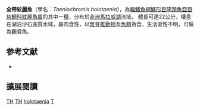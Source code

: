 {{Speciesbox
| name = 全帶紋麗魚
| status = LC
| status_system = IUCN3.1
| image = 
| image_width = 240px
| genus = Taeniochromis
| species = holotaenia
| authority = {{le|查爾斯·塔特·里根|Charles Tate Regan|Regan}}, 1922
| synonyms = *''Haplochromis holotaenia''<br /><small>Regan, 1922</small>
*''Cyrtocara holotaenia''<br /><small>Regan, 1922</small>
*''Haplochromis bodyi''<br /><small>Ahl, 1926</small>
}}

'''全帶紋麗魚'''（學名：''Taeniochromis holotaenia''），為[[輻鰭魚綱|輻鰭魚綱]][[鱸形目|鱸形目]][[隆頭魚亞目|隆頭魚亞目]][[慈鯛科|慈鯛科]][[紋麗魚屬|紋麗魚屬]]的其中一[[種|種]]，分布於[[非洲|非洲]][[馬拉威湖|馬拉威湖]]流域， 體長可達22公分，棲息在湖泊沙石底質水域，屬肉食性，以[[無脊椎動物|無脊椎動物]]及[[魚類|魚類]]為食，生活習性不明，可做為觀賞魚。
==参考文献==
*{{FishBase_species|genus=Taeniochromis|species=holotaenia|year=2013|month=5}}

== 擴展閱讀 ==
{{refbegin}}
{{wikispecies-inline|Taeniochromis holotaenia|全帶紋麗魚}}
{{refend}}
{{Taxonbar|from=Q2696956}}

[[Category:IUCN红色名录无危物种|TH]]
[[Category:觀賞魚|TH]]
[[Category:紋麗魚屬|holotaenia]]
[[Category:1922年描述的魚類|T]]

{{鱸形目小作品}}